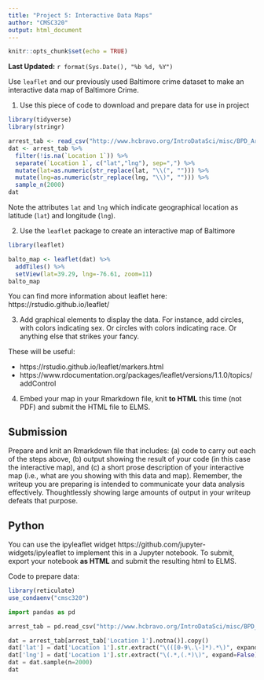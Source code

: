 ```yaml
---
title: "Project 5: Interactive Data Maps"
author: "CMSC320"
output: html_document
---
```


```r
knitr::opts_chunk$set(echo = TRUE)
```

**Last Updated:** `r format(Sys.Date(), "%b %d, %Y")`  

Use `leaflet` and our previously used Baltimore crime dataset
to make an interactive data map of Baltimore Crime.

1. Use this piece of code to download and prepare data for use in project

```r
library(tidyverse)
library(stringr)

arrest_tab <- read_csv("http://www.hcbravo.org/IntroDataSci/misc/BPD_Arrests.csv")
dat <- arrest_tab %>% 
  filter(!is.na(`Location 1`)) %>%
  separate(`Location 1`, c("lat","lng"), sep=",") %>%
  mutate(lat=as.numeric(str_replace(lat, "\\(", ""))) %>%
  mutate(lng=as.numeric(str_replace(lng, "\\)", ""))) %>%
  sample_n(2000)
dat
```

Note the attributes `lat` and `lng` which indicate geographical location as latitude (`lat`) and longitude (`lng`).

2. Use the `leaflet` package to create an interactive map of Baltimore

```r
library(leaflet)

balto_map <- leaflet(dat) %>%
  addTiles() %>%
  setView(lat=39.29, lng=-76.61, zoom=11)
balto_map
```

You can find more information about leaflet here:
https://rstudio.github.io/leaflet/

3. Add graphical elements to display the data. For instance, add circles, with colors indicating sex. Or circles with
colors indicating race. Or anything else that strikes your fancy.

These will be useful:

- https://rstudio.github.io/leaflet/markers.html
- https://www.rdocumentation.org/packages/leaflet/versions/1.1.0/topics/addControl

4. Embed your map in your Rmarkdown file, knit **to HTML** this time (not PDF) and submit the HTML file to ELMS.

## Submission

Prepare and knit an Rmarkdown file that includes: (a) code to carry out each of the steps above, (b) output showing the result of your code (in this case the interactive map), and (c) a short prose description of your interactive map (i.e., what are you showing with this data and map). Remember, the writeup you are preparing is intended to communicate your data analysis effectively. Thoughtlessly showing large amounts of output in your writeup defeats that purpose.  

## Python

You can use the ipyleaflet widget https://github.com/jupyter-widgets/ipyleaflet
to implement this
in a Jupyter notebook. To submit, export your notebook **as HTML** and submit the resulting html to ELMS.

Code to prepare data:

```r
library(reticulate)
use_condaenv("cmsc320")
```

```python
import pandas as pd

arrest_tab = pd.read_csv("http://www.hcbravo.org/IntroDataSci/misc/BPD_Arrests.csv")

dat = arrest_tab[arrest_tab['Location 1'].notna()].copy()
dat['lat'] = dat['Location 1'].str.extract("\(([0-9\.\-]*).*\)", expand=False)
dat['lng'] = dat['Location 1'].str.extract("\(.*,(.*)\)", expand=False)
dat = dat.sample(n=2000)
dat
```
